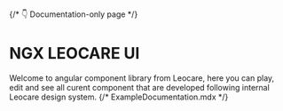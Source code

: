
{/* 👇 Documentation-only page */}

<Meta title="Documentation" />

# NGX LEOCARE UI

Welcome to angular component library from Leocare, here you can play, edit and see all curent component that are developed following internal Leocare design system.
{/* ExampleDocumentation.mdx */}
